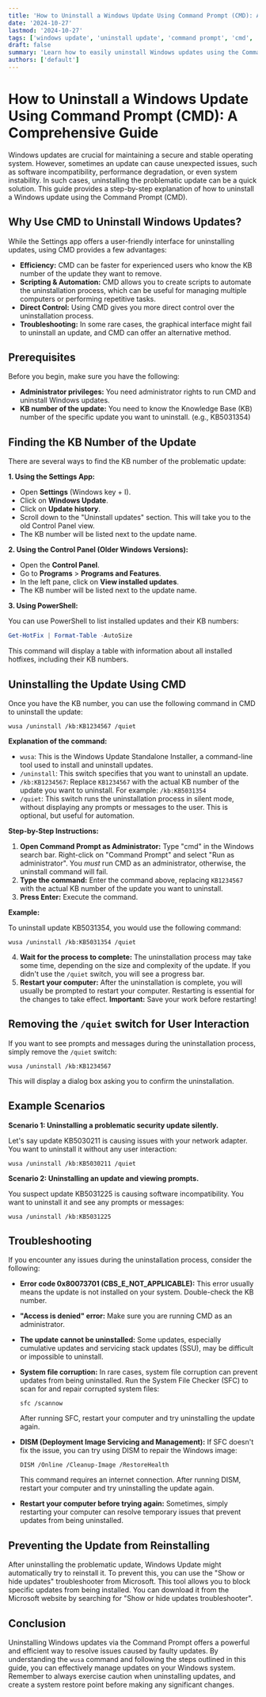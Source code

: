 ```yaml
---
title: 'How to Uninstall a Windows Update Using Command Prompt (CMD): A Comprehensive Guide'
date: '2024-10-27'
lastmod: '2024-10-27'
tags: ['windows update', 'uninstall update', 'command prompt', 'cmd', 'wusa', 'kb number', 'troubleshooting', 'windows 10', 'windows 11']
draft: false
summary: 'Learn how to easily uninstall Windows updates using the Command Prompt (CMD) with clear instructions and code examples. This guide covers finding the KB number, using the wusa command, and troubleshooting common issues.'
authors: ['default']
---
```


# How to Uninstall a Windows Update Using Command Prompt (CMD): A Comprehensive Guide

Windows updates are crucial for maintaining a secure and stable operating system. However, sometimes an update can cause unexpected issues, such as software incompatibility, performance degradation, or even system instability. In such cases, uninstalling the problematic update can be a quick solution. This guide provides a step-by-step explanation of how to uninstall a Windows update using the Command Prompt (CMD).

## Why Use CMD to Uninstall Windows Updates?

While the Settings app offers a user-friendly interface for uninstalling updates, using CMD provides a few advantages:

*   **Efficiency:**  CMD can be faster for experienced users who know the KB number of the update they want to remove.
*   **Scripting & Automation:** CMD allows you to create scripts to automate the uninstallation process, which can be useful for managing multiple computers or performing repetitive tasks.
*   **Direct Control:** Using CMD gives you more direct control over the uninstallation process.
*   **Troubleshooting:**  In some rare cases, the graphical interface might fail to uninstall an update, and CMD can offer an alternative method.

## Prerequisites

Before you begin, make sure you have the following:

*   **Administrator privileges:** You need administrator rights to run CMD and uninstall Windows updates.
*   **KB number of the update:**  You need to know the Knowledge Base (KB) number of the specific update you want to uninstall.  (e.g., KB5031354)

## Finding the KB Number of the Update

There are several ways to find the KB number of the problematic update:

**1. Using the Settings App:**

   *   Open **Settings** (Windows key + I).
   *   Click on **Windows Update**.
   *   Click on **Update history**.
   *   Scroll down to the "Uninstall updates" section.  This will take you to the old Control Panel view.
   *   The KB number will be listed next to the update name.

**2. Using the Control Panel (Older Windows Versions):**

   *   Open the **Control Panel**.
   *   Go to **Programs** > **Programs and Features**.
   *   In the left pane, click on **View installed updates**.
   *   The KB number will be listed next to the update name.

**3. Using PowerShell:**

   You can use PowerShell to list installed updates and their KB numbers:

   ```powershell
   Get-HotFix | Format-Table -AutoSize
   ```

   This command will display a table with information about all installed hotfixes, including their KB numbers.

## Uninstalling the Update Using CMD

Once you have the KB number, you can use the following command in CMD to uninstall the update:

```batch
wusa /uninstall /kb:KB1234567 /quiet
```

**Explanation of the command:**

*   `wusa`: This is the Windows Update Standalone Installer, a command-line tool used to install and uninstall updates.
*   `/uninstall`: This switch specifies that you want to uninstall an update.
*   `/kb:KB1234567`: Replace `KB1234567` with the actual KB number of the update you want to uninstall.  For example: `/kb:KB5031354`
*   `/quiet`: This switch runs the uninstallation process in silent mode, without displaying any prompts or messages to the user.  This is optional, but useful for automation.

**Step-by-Step Instructions:**

1.  **Open Command Prompt as Administrator:**  Type "cmd" in the Windows search bar. Right-click on "Command Prompt" and select "Run as administrator".  You *must* run CMD as an administrator, otherwise, the uninstall command will fail.
2.  **Type the command:**  Enter the command above, replacing `KB1234567` with the actual KB number of the update you want to uninstall.
3.  **Press Enter:** Execute the command.

   **Example:**

   To uninstall update KB5031354, you would use the following command:

   ```batch
   wusa /uninstall /kb:KB5031354 /quiet
   ```

4.  **Wait for the process to complete:** The uninstallation process may take some time, depending on the size and complexity of the update. If you didn't use the `/quiet` switch, you will see a progress bar.
5.  **Restart your computer:** After the uninstallation is complete, you will usually be prompted to restart your computer. Restarting is essential for the changes to take effect.  **Important:** Save your work before restarting!

## Removing the `/quiet` switch for User Interaction

If you want to see prompts and messages during the uninstallation process, simply remove the `/quiet` switch:

```batch
wusa /uninstall /kb:KB1234567
```

This will display a dialog box asking you to confirm the uninstallation.

## Example Scenarios

**Scenario 1: Uninstalling a problematic security update silently.**

Let's say update KB5030211 is causing issues with your network adapter. You want to uninstall it without any user interaction:

```batch
wusa /uninstall /kb:KB5030211 /quiet
```

**Scenario 2: Uninstalling an update and viewing prompts.**

You suspect update KB5031225 is causing software incompatibility. You want to uninstall it and see any prompts or messages:

```batch
wusa /uninstall /kb:KB5031225
```

## Troubleshooting

If you encounter any issues during the uninstallation process, consider the following:

*   **Error code 0x80073701 (CBS_E_NOT_APPLICABLE):**  This error usually means the update is not installed on your system. Double-check the KB number.
*   **"Access is denied" error:**  Make sure you are running CMD as an administrator.
*   **The update cannot be uninstalled:** Some updates, especially cumulative updates and servicing stack updates (SSU), may be difficult or impossible to uninstall.
*   **System file corruption:** In rare cases, system file corruption can prevent updates from being uninstalled. Run the System File Checker (SFC) to scan for and repair corrupted system files:

    ```batch
    sfc /scannow
    ```

    After running SFC, restart your computer and try uninstalling the update again.
*   **DISM (Deployment Image Servicing and Management):** If SFC doesn't fix the issue, you can try using DISM to repair the Windows image:

    ```batch
    DISM /Online /Cleanup-Image /RestoreHealth
    ```

    This command requires an internet connection. After running DISM, restart your computer and try uninstalling the update again.
*   **Restart your computer before trying again:** Sometimes, simply restarting your computer can resolve temporary issues that prevent updates from being uninstalled.

## Preventing the Update from Reinstalling

After uninstalling the problematic update, Windows Update might automatically try to reinstall it.  To prevent this, you can use the "Show or hide updates" troubleshooter from Microsoft.  This tool allows you to block specific updates from being installed. You can download it from the Microsoft website by searching for "Show or hide updates troubleshooter".

## Conclusion

Uninstalling Windows updates via the Command Prompt offers a powerful and efficient way to resolve issues caused by faulty updates. By understanding the `wusa` command and following the steps outlined in this guide, you can effectively manage updates on your Windows system. Remember to always exercise caution when uninstalling updates, and create a system restore point before making any significant changes.